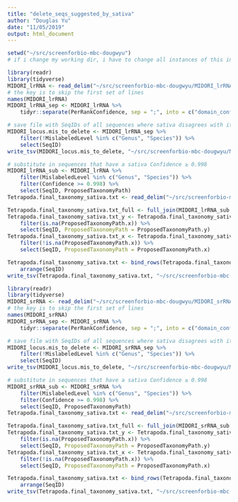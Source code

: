 ```yaml
---
title: "delete_seqs_suggested_by_sativa"
author: "Douglas Yu"
date: "11/05/2019"
output: html_document
---
```


```r
setwd("~/src/screenforbio-mbc-dougwyu")
# if i change my working dir, i have to change all instances of this in the script
```

```r
library(readr)
library(tidyverse)
MIDORI_lrRNA <- read_delim("~/src/screenforbio-mbc-dougwyu/MIDORI_lrRNA_sativa/MIDORI_lrRNA.mis", "\t", escape_double = FALSE, trim_ws = TRUE, skip = 5, col_names = c("SeqID", "MislabeledLevel","OriginalLabel","ProposedLabel","Confidence","OriginalTaxonomyPath","ProposedTaxonomyPath","PerRankConfidence"))
# the key is to skip the first set of lines
names(MIDORI_lrRNA)
MIDORI_lrRNA_sep <- MIDORI_lrRNA %>% 
    tidyr::separate(PerRankConfidence, sep = ";", into = c("domain_conf", "phylum_conf", "class_conf", "order_conf", "family_conf", "genus_conf", "species_conf"), remove = FALSE)

# save file with SeqIDs of all sequences where sativa disagrees with its taxonomic designation at the ranks of class, order, family, or subtribe. To do this, i choose all rows where MislabeledLevel != Genus or Species. These are sequences to delete.
MIDORI_locus.mis_to_delete <- MIDORI_lrRNA_sep %>% 
    filter(!MislabeledLevel %in% c("Genus", "Species")) %>% 
    select(SeqID)
write_tsv(MIDORI_locus.mis_to_delete, "~/src/screenforbio-mbc-dougwyu/MIDORI_lrRNA_sativa/MIDORI_lrRNA.mis_to_delete", col_names = FALSE)

# substitute in sequences that have a sativa Confidence ≥ 0.998
MIDORI_lrRNA_sub <- MIDORI_lrRNA %>% 
    filter(MislabeledLevel %in% c("Genus", "Species")) %>% 
    filter(Confidence >= 0.998) %>%
    select(SeqID, ProposedTaxonomyPath)
Tetrapoda.final_taxonomy_sativa.txt <- read_delim("~/src/screenforbio-mbc-dougwyu/Tetrapoda.final_taxonomy_sativa.txt", "\t", escape_double = FALSE, col_names = c("SeqID", "ProposedTaxonomyPath"))

Tetrapoda.final_taxonomy_sativa.txt_full <- full_join(MIDORI_lrRNA_sub, Tetrapoda.final_taxonomy_sativa.txt, by = c("SeqID")) 
Tetrapoda.final_taxonomy_sativa.txt_y <- Tetrapoda.final_taxonomy_sativa.txt_full %>%
    filter(is.na(ProposedTaxonomyPath.x)) %>% 
    select(SeqID, ProposedTaxonomyPath = ProposedTaxonomyPath.y)
Tetrapoda.final_taxonomy_sativa.txt_x <- Tetrapoda.final_taxonomy_sativa.txt_full %>%
    filter(!is.na(ProposedTaxonomyPath.x)) %>% 
    select(SeqID, ProposedTaxonomyPath = ProposedTaxonomyPath.x)

Tetrapoda.final_taxonomy_sativa.txt <- bind_rows(Tetrapoda.final_taxonomy_sativa.txt_x, Tetrapoda.final_taxonomy_sativa.txt_y) %>% 
    arrange(SeqID)
write_tsv(Tetrapoda.final_taxonomy_sativa.txt, "~/src/screenforbio-mbc-dougwyu/Tetrapoda.final_taxonomy_sativa.txt", col_names = FALSE)
```


```r
library(readr)
library(tidyverse)
MIDORI_srRNA <- read_delim("~/src/screenforbio-mbc-dougwyu/MIDORI_srRNA_sativa/MIDORI_srRNA.mis", "\t", escape_double = FALSE, trim_ws = TRUE, skip = 5, col_names = c("SeqID", "MislabeledLevel","OriginalLabel","ProposedLabel","Confidence","OriginalTaxonomyPath","ProposedTaxonomyPath","PerRankConfidence"))
# the key is to skip the first set of lines
names(MIDORI_srRNA)
MIDORI_srRNA_sep <- MIDORI_srRNA %>% 
    tidyr::separate(PerRankConfidence, sep = ";", into = c("domain_conf", "phylum_conf", "class_conf", "order_conf", "family_conf", "genus_conf", "species_conf"), remove = FALSE)

# save file with SeqIDs of all sequences where sativa disagrees with its taxonomic designation at the ranks of class, order, family, or subtribe. To do this, i choose all rows where MislabeledLevel != Genus or Species. These are sequences to delete.
MIDORI_locus.mis_to_delete <- MIDORI_srRNA_sep %>% 
    filter(!MislabeledLevel %in% c("Genus", "Species")) %>% 
    select(SeqID)
write_tsv(MIDORI_locus.mis_to_delete, "~/src/screenforbio-mbc-dougwyu/MIDORI_srRNA_sativa/MIDORI_srRNA.mis_to_delete", col_names = FALSE)

# substitute in sequences that have a sativa Confidence ≥ 0.998
MIDORI_srRNA_sub <- MIDORI_srRNA %>% 
    filter(MislabeledLevel %in% c("Genus", "Species")) %>% 
    filter(Confidence >= 0.998) %>%
    select(SeqID, ProposedTaxonomyPath)
Tetrapoda.final_taxonomy_sativa.txt <- read_delim("~/src/screenforbio-mbc-dougwyu/Tetrapoda.final_taxonomy_sativa.txt", "\t", escape_double = FALSE, col_names = c("SeqID", "ProposedTaxonomyPath"))

Tetrapoda.final_taxonomy_sativa.txt_full <- full_join(MIDORI_srRNA_sub, Tetrapoda.final_taxonomy_sativa.txt, by = c("SeqID")) 
Tetrapoda.final_taxonomy_sativa.txt_y <- Tetrapoda.final_taxonomy_sativa.txt_full %>%
    filter(is.na(ProposedTaxonomyPath.x)) %>% 
    select(SeqID, ProposedTaxonomyPath = ProposedTaxonomyPath.y)
Tetrapoda.final_taxonomy_sativa.txt_x <- Tetrapoda.final_taxonomy_sativa.txt_full %>%
    filter(!is.na(ProposedTaxonomyPath.x)) %>% 
    select(SeqID, ProposedTaxonomyPath = ProposedTaxonomyPath.x)

Tetrapoda.final_taxonomy_sativa.txt <- bind_rows(Tetrapoda.final_taxonomy_sativa.txt_x, Tetrapoda.final_taxonomy_sativa.txt_y) %>% 
    arrange(SeqID)
write_tsv(Tetrapoda.final_taxonomy_sativa.txt, "~/src/screenforbio-mbc-dougwyu/Tetrapoda.final_taxonomy_sativa.txt", col_names = FALSE)
```

